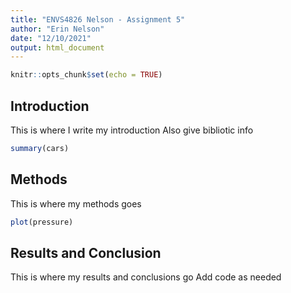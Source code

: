 ```yaml
---
title: "ENVS4826 Nelson - Assignment 5"
author: "Erin Nelson"
date: "12/10/2021"
output: html_document
---
```


```r
knitr::opts_chunk$set(echo = TRUE)
```

## Introduction

This is where I write my introduction
Also give bibliotic info

```r
summary(cars)
```

## Methods

This is where my methods goes 

```r
plot(pressure)
```

## Results and Conclusion

This is where my results and conclusions go
Add code as needed 

```r

```

